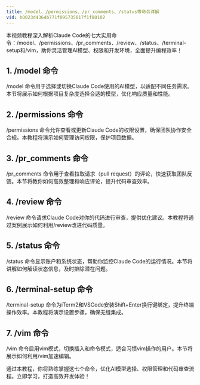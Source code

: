 ```yaml
---
title: /model、/permissions、/pr_comments、/status等命令详解
vid: b0023d4364b771f095735017f1f80102
---
```

本视频教程深入解析Claude Code的七大实用命令：/model、/permissions、/pr_comments、/review、/status、/terminal-setup和/vim，助你灵活管理AI模型、权限和开发环境，全面提升编程效率！

## 1. /model 命令
/model 命令用于选择或切换Claude Code使用的AI模型，以适配不同任务需求。本节将展示如何根据项目复杂度选择合适的模型，优化响应质量和性能。

## 2. /permissions 命令
/permissions 命令允许查看或更新Claude Code的权限设置，确保团队协作安全合规。本教程将演示如何管理访问权限，保护项目数据。

## 3. /pr_comments 命令
/pr_comments 命令用于查看拉取请求（pull request）的评论，快速获取团队反馈。本节将教你如何高效整理和响应评论，提升代码审查效率。

## 4. /review 命令
/review 命令请求Claude Code对你的代码进行审查，提供优化建议。本教程将通过案例展示如何利用/review改进代码质量。

## 5. /status 命令
/status 命令显示账户和系统状态，帮助你监控Claude Code的运行情况。本节将讲解如何解读状态信息，及时排除潜在问题。

## 6. /terminal-setup 命令
/terminal-setup 命令为iTerm2和VSCode安装Shift+Enter换行键绑定，提升终端操作效率。本教程将演示设置步骤，确保无缝集成。

## 7. /vim 命令
/vim 命令启用vim模式，切换插入和命令模式，适合习惯vim操作的用户。本节将展示如何利用/vim加速编辑。

通过本教程，你将熟练掌握这七个命令，优化AI模型选择、权限管理和代码审查流程。立即学习，打造高效开发体验！


